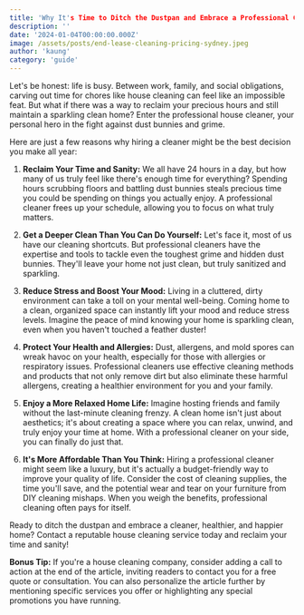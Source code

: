 ```yaml
---
title: 'Why It's Time to Ditch the Dustpan and Embrace a Professional Cleaner'
description: ''
date: '2024-01-04T00:00:00.000Z'
image: /assets/posts/end-lease-cleaning-pricing-sydney.jpeg
author: 'kaung'
category: 'guide'
---
```


Let's be honest: life is busy. Between work, family, and social obligations, carving out time for chores like house cleaning can feel like an impossible feat. But what if there was a way to reclaim your precious hours and still maintain a sparkling clean home? Enter the professional house cleaner, your personal hero in the fight against dust bunnies and grime.

Here are just a few reasons why hiring a cleaner might be the best decision you make all year:

1. **Reclaim Your Time and Sanity:**
   We all have 24 hours in a day, but how many of us truly feel like there's enough time for everything? Spending hours scrubbing floors and battling dust bunnies steals precious time you could be spending on things you actually enjoy. A professional cleaner frees up your schedule, allowing you to focus on what truly matters.

2. **Get a Deeper Clean Than You Can Do Yourself:**
   Let's face it, most of us have our cleaning shortcuts. But professional cleaners have the expertise and tools to tackle even the toughest grime and hidden dust bunnies. They'll leave your home not just clean, but truly sanitized and sparkling.

3. **Reduce Stress and Boost Your Mood:**
   Living in a cluttered, dirty environment can take a toll on your mental well-being. Coming home to a clean, organized space can instantly lift your mood and reduce stress levels. Imagine the peace of mind knowing your home is sparkling clean, even when you haven't touched a feather duster!

4. **Protect Your Health and Allergies:**
   Dust, allergens, and mold spores can wreak havoc on your health, especially for those with allergies or respiratory issues. Professional cleaners use effective cleaning methods and products that not only remove dirt but also eliminate these harmful allergens, creating a healthier environment for you and your family.

5. **Enjoy a More Relaxed Home Life:**
   Imagine hosting friends and family without the last-minute cleaning frenzy. A clean home isn't just about aesthetics; it's about creating a space where you can relax, unwind, and truly enjoy your time at home. With a professional cleaner on your side, you can finally do just that.

6. **It's More Affordable Than You Think:**
   Hiring a professional cleaner might seem like a luxury, but it's actually a budget-friendly way to improve your quality of life. Consider the cost of cleaning supplies, the time you'll save, and the potential wear and tear on your furniture from DIY cleaning mishaps. When you weigh the benefits, professional cleaning often pays for itself.

Ready to ditch the dustpan and embrace a cleaner, healthier, and happier home? Contact a reputable house cleaning service today and reclaim your time and sanity!

**Bonus Tip:** If you're a house cleaning company, consider adding a call to action at the end of the article, inviting readers to contact you for a free quote or consultation. You can also personalize the article further by mentioning specific services you offer or highlighting any special promotions you have running.
